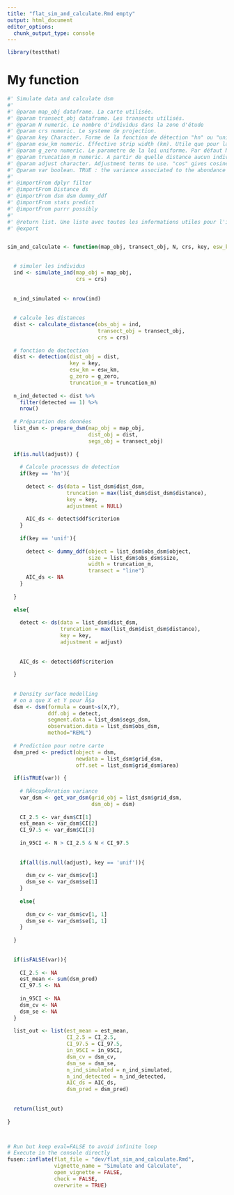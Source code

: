```yaml
---
title: "flat_sim_and_calculate.Rmd empty"
output: html_document
editor_options: 
  chunk_output_type: console
---
```


```r
library(testthat)
```

<!--
 You need to run the 'description' chunk in the '0-dev_history.Rmd' file before continuing your code there.
-->

# My function

```r


#' Simulate data and calculate dsm
#'
#' @param map_obj dataframe. La carte utilisée.
#' @param transect_obj dataframe. Les transects utilisés.
#' @param N numeric. Le nombre d'individus dans la zone d'étude
#' @param crs numeric. Le systeme de projection.
#' @param key Character. Forme de la fonction de détection "hn" ou "unif"
#' @param esw_km numeric. Effective strip width (km). Utile que pour la demi normale, sinon NA. Par défaut NA
#' @param g_zero numeric. Le parametre de la loi uniforme. Par défaut NA.
#' @param truncation_m numeric. A partir de quelle distance aucun individu ne peut être détecté.
#' @param adjust character. Adjustment terms to use. "cos" gives cosine (default), "herm" gives Hermite polynomial and "poly" gives simple polynomial. A value of NULL indicates that no adjustments are to be fitted.
#' @param var boolean. TRUE : the variance associated to the abondance estimate is calculated. FALSE : the variance is not estimated. By default = TRUE.
#'
#' @importFrom dplyr filter
#' @importFrom Distance ds
#' @importFrom dsm dsm dummy_ddf
#' @importFrom stats predict
#' @importFrom purrr possibly
#'
#' @return list. Une liste avec toutes les informations utiles pour l'intercalibration des données.
#' @export


sim_and_calculate <- function(map_obj, transect_obj, N, crs, key, esw_km = NA, g_zero = NA, truncation_m, adjust, var = TRUE){

  
  # simuler les individus
  ind <- simulate_ind(map_obj = map_obj,
                      crs = crs)
  
  
  n_ind_simulated <- nrow(ind)
  
  
  # calcule les distances
  dist <- calculate_distance(obs_obj = ind, 
                             transect_obj = transect_obj, 
                             crs = crs)
  
  # fonction de dectection
  dist <- detection(dist_obj = dist,
                    key = key,
                    esw_km = esw_km,
                    g_zero = g_zero,
                    truncation_m = truncation_m)
  
  n_ind_detected <- dist %>%
    filter(detected == 1) %>%
    nrow()
  
  # Préparation des données
  list_dsm <- prepare_dsm(map_obj = map_obj,
                          dist_obj = dist, 
                          segs_obj = transect_obj)
  
  if(is.null(adjust)) {
    
    # Calcule processus de detection
    if(key == 'hn'){
      
      detect <- ds(data = list_dsm$dist_dsm,
                   truncation = max(list_dsm$dist_dsm$distance),
                   key = key,
                   adjustment = NULL)
      
      AIC_ds <- detect$ddf$criterion
    }
    
    if(key == 'unif'){
      
      detect <- dummy_ddf(object = list_dsm$obs_dsm$object,
                          size = list_dsm$obs_dsm$size,
                          width = truncation_m,
                          transect = "line")
      AIC_ds <- NA
    }
    
  }
  
  else{
  
    detect <- ds(data = list_dsm$dist_dsm,
                 truncation = max(list_dsm$dist_dsm$distance),
                 key = key,
                 adjustment = adjust)
    
    
    AIC_ds <- detect$ddf$criterion
    
  }
    
      
  # Density surface modelling
  # on a que X et Y pour Ã§a
  dsm <- dsm(formula = count~s(X,Y),
             ddf.obj = detect,
             segment.data = list_dsm$segs_dsm,
             observation.data = list_dsm$obs_dsm,
             method="REML")
  
  # Prediction pour notre carte
  dsm_pred <- predict(object = dsm,
                      newdata = list_dsm$grid_dsm,
                      off.set = list_dsm$grid_dsm$area)
  
  if(isTRUE(var)) {
    
    # RÃ©cupÃ©ration variance
    var_dsm <- get_var_dsm(grid_obj = list_dsm$grid_dsm,
                           dsm_obj = dsm)
    
    CI_2.5 <- var_dsm$CI[1]
    est_mean <- var_dsm$CI[2]
    CI_97.5 <- var_dsm$CI[3]
    
    in_95CI <- N > CI_2.5 & N < CI_97.5
    
    
    if(all(is.null(adjust), key == 'unif')){
      
      dsm_cv <- var_dsm$cv[1]
      dsm_se <- var_dsm$se[1]
    }
    
    else{
      
      dsm_cv <- var_dsm$cv[1, 1]
      dsm_se <- var_dsm$se[1, 1]
    }  
    
  }
  
  
  if(isFALSE(var)){
    
    CI_2.5 <- NA
    est_mean <- sum(dsm_pred)
    CI_97.5 <- NA
  
    in_95CI <- NA
    dsm_cv <- NA
    dsm_se <- NA
  }
  
  list_out <- list(est_mean = est_mean,
                   CI_2.5 = CI_2.5,
                   CI_97.5 = CI_97.5,
                   in_95CI = in_95CI,
                   dsm_cv = dsm_cv,
                   dsm_se = dsm_se,
                   n_ind_simulated = n_ind_simulated,
                   n_ind_detected = n_ind_detected,
                   AIC_ds = AIC_ds,
                   dsm_pred = dsm_pred)
  
  
  return(list_out)
  
}

```

```r

```

```r

```


```r
# Run but keep eval=FALSE to avoid infinite loop
# Execute in the console directly
fusen::inflate(flat_file = "dev/flat_sim_and_calculate.Rmd", 
               vignette_name = "Simulate and Calculate",
               open_vignette = FALSE,
               check = FALSE,
               overwrite = TRUE)
```
